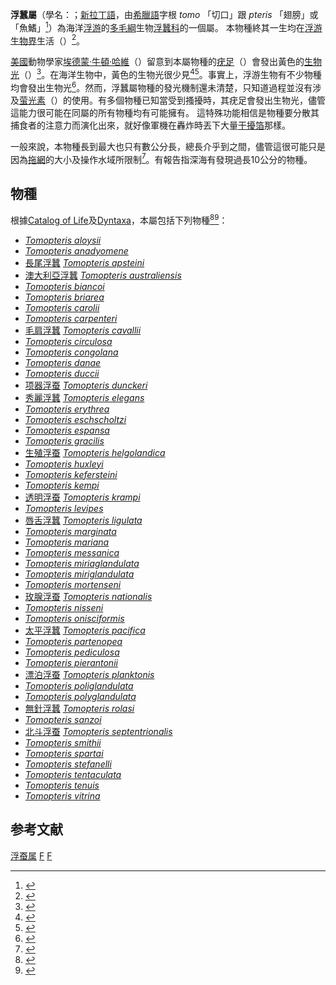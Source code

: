 {{Automatic taxobox
| taxon = Tomopteris
| authority = {{link-en|Eschscholtz|Johann Friedrich von Eschscholtz}}, 1825<ref>{{ITIS |id=65460 | taxon =Tomopteris }}</ref>
| image = Tomopteriskils.jpg
| ordo       = [[葉鬚蟲目|葉鬚蟲目]] Phyllodocida<ref name=WoRMS_892>{{cite WoRMS |id=892 |title=Phyllodocida |accessdate=2016-02-25 |date=2014-02-18 |last1=Read |first1=Geoffrey |last2=Fauchald |first2=Kristian |author=WoRMS }}</ref>
| subordo   = Phyllodocida ''[[incertae_sedis|incertae sedis]]''<ref name=WoRMS_129715>{{WoRMS |title=''Tomopteris'' Eschscholtz, 1825 |id=129715 |accessdate=2016-04-09 |author=WoRMS}}</ref>
| familia    = [[浮蚕科|浮蚕科]] Tomopteridae
| genus      = '''浮蠶屬 '''' '''
| genus_authority = 
| subdivision_ranks = [[屬_(生物)|屬]]
| subdivision = [[#物種|見內文]]
| typetaxon = ''[[Tomopteris_oniscoformis|Tomopteris oniscoformis]]'' <small>Eschscholtz, 1825</small><ref name=WoRMS_129715 />
}}

'''浮蠶屬'''（學名：{{lang|la|'''''Tomopteris'''''}}；[[新拉丁語|新拉丁語]]，由[[希臘語|希臘語]]字根 ''tomo'' 「切口」跟 ''pteris'' 「翅膀」或「魚鰭」<ref>{{cite web |url=http://cancerweb.ncl.ac.uk/cgi-bin/omd?tomopteris |title=Definition: tomopteris |work=[[Online_Medical_Dictionary|Online Medical Dictionary]] |language=en }}</ref>）為海洋[[浮游生物|浮游]]的[[多毛綱|多毛綱]]生物[[浮蠶科|浮蠶科]]的一個屬。
本物種終其一生均在[[浮游生物界|浮游生物界]]生活（{{lang|en|holopelagic}}）<ref>{{cite journal | author = Fernandez-Alamo, MA | title = Tomopterids (Annelida: Polychaeta) from the eastern tropical Pacific Ocean | journal = Bulletin of marine science | volume = 67 | issue = 1 | pages = 45–53 | year = 2000 | url = http://www.ingentaconnect.com/content/umrsmas/bullmar/2000/00000067/00000001/art00006 | access-date = 2016-04-09 | archive-date = 2019-01-21 | archive-url = https://web.archive.org/web/20190121123345/https://www.ingentaconnect.com/content/umrsmas/bullmar/2000/00000067/00000001/art00006 | dead-url = no }}</ref>。

[[美國|美國]]動物學家[[埃德蒙·牛頓·哈維|埃德蒙·牛頓·哈維]]（{{lang|en|Edmond Newton Harvey}}）留意到本屬物種的[[疣足|疣足]]（{{lang|en|parapodia}}）會發出黃色的[[生物发光|生物光]]（{{lang|en|bioluminescence}}）<ref>{{cite book | last=Harvey |first=Edmund Newton |authorlink=埃德蒙·牛頓·哈維 | title = Bioluminescence | url=https://archive.org/details/bioluminescence0000enew |trans_title=生物發光 | publisher = Academic Press | year=1952 |language=en }}</ref>。在海洋生物中，黃色的生物光很少見<ref name=ucsb>{{cite web|title=tomopteris|url=http://biolum.eemb.ucsb.edu/organism/pictures/tomopteris.html|work=UCSB|publisher=ucsb|accessdate=2013-12-10|language=en|archive-date=2013-12-13|archive-url=https://web.archive.org/web/20131213090304/http://biolum.eemb.ucsb.edu/organism/pictures/tomopteris.html|dead-url=no}}</ref><ref>{{cite web |url=http://www.lifesci.ucsb.edu/~biolum/organism/pictures/tomopteris.html |title=Tomopteris picture |language=en |access-date=2016-04-09 |archive-date=2012-12-19 |archive-url=https://web.archive.org/web/20121219073617/http://www.lifesci.ucsb.edu/~biolum/organism/pictures/tomopteris.html |dead-url=no }}</ref>。事實上，浮游生物有不少物種均會發出生物光<ref>{{cite journal | author = Dales, R Phillips | title = Bioluminescence in Pelagic Polychaetes | journal = Journal of the Fisheries Research Board of Canada | volume = 28 | issue = 10 | pages = 1487–1489 | year = 1971 | url = http://www.nrcresearchpress.com/doi/abs/10.1139/f71-228 | doi = 10.1139/f71-228 }}</ref>。然而，浮蠶屬物種的發光機制還未清楚，只知道過程並沒有涉及[[萤光素|萤光素]]（{{lang|la|luciferin}}）的使用。有多個物種已知當受到搔擾時，其疣足會發出生物光，儘管這能力很可能在同屬的所有物種均有可能擁有。
這特殊功能相信是物種要分散其捕食者的注意力而演化出來，就好像軍機在轟炸時丟下大量[[干擾箔|干擾箔]]那樣。

一般來說，本物種長到最大也只有數公分長，總長介乎{{convert|20|mm|in}}到{{convert|40|mm|in}}之間，儘管這很可能只是因為[[拖網|拖網]]的大小及操作水域所限制<ref name=speciden>{{cite web|title=Tomopteris helgolandica|url=http://species-identification.org/species.php?species_group=zmns&id=256|work=Species-Identification|accessdate=2013-12-10|language=en|archive-date=2018-10-05|archive-url=https://web.archive.org/web/20181005155340/http://species-identification.org/species.php?species_group=zmns&id=256|dead-url=no}}</ref>。有報告指深海有發現過長10公分的物種。

==物種==
根據[[Catalog_of_Life|Catalog of Life]]及[[Dyntaxa|Dyntaxa]]，本屬包括下列物種<ref name = "COL">{{cite COL |taxon=tomopteris |year=2011 }}</ref><ref name = "dyn">{{Dyntaxa |id=1007331 |title=Tomopteris }}</ref>：
* ''[[Tomopteris_aloysii|Tomopteris aloysii]]''
* ''[[Tomopteris_anadyomene|Tomopteris anadyomene]]''
*[[長尾浮蠶|長尾浮蠶]] ''[[Tomopteris_apsteini|Tomopteris apsteini]]''
*[[澳大利亞浮蠶|澳大利亞浮蠶]] ''[[Tomopteris_australiensis|Tomopteris australiensis]]''
* ''[[Tomopteris_biancoi|Tomopteris biancoi]]''
* ''[[Tomopteris_briarea|Tomopteris briarea]]''
* ''[[Tomopteris_carolii|Tomopteris carolii]]''
* ''[[Tomopteris_carpenteri|Tomopteris carpenteri]]''
*[[毛肩浮蠶|毛肩浮蠶]] ''[[Tomopteris_cavallii|Tomopteris cavallii]]''
* ''[[Tomopteris_circulosa|Tomopteris circulosa]]''
* ''[[Tomopteris_congolana|Tomopteris congolana]]''
* ''[[Tomopteris_danae|Tomopteris danae]]''
* ''[[Tomopteris_duccii|Tomopteris duccii]]''
*[[项器浮蚕|项器浮蚕]] ''[[Tomopteris_dunckeri|Tomopteris dunckeri]]''
*[[秀麗浮蠶|秀麗浮蠶]] ''[[Tomopteris_elegans|Tomopteris elegans]]''
* ''[[Tomopteris_erythrea|Tomopteris erythrea]]''
* ''[[Tomopteris_eschscholtzi|Tomopteris eschscholtzi]]''
* ''[[Tomopteris_espansa|Tomopteris espansa]]''
* ''[[Tomopteris_gracilis|Tomopteris gracilis]]''
*[[生殖浮蚕|生殖浮蚕]] ''[[Tomopteris_helgolandica|Tomopteris helgolandica]]''
* ''[[Tomopteris_huxleyi|Tomopteris huxleyi]]''
* ''[[Tomopteris_kefersteini|Tomopteris kefersteini]]''
* ''[[Tomopteris_kempi|Tomopteris kempi]]''
*[[透明浮蚕|透明浮蚕]] ''[[Tomopteris_krampi|Tomopteris krampi]]''
* ''[[Tomopteris_levipes|Tomopteris levipes]]''
*[[唇舌浮蠶|唇舌浮蠶]] ''[[Tomopteris_ligulata|Tomopteris ligulata]]''
* ''[[Tomopteris_marginata|Tomopteris marginata]]''
* ''[[Tomopteris_mariana|Tomopteris mariana]]''
* ''[[Tomopteris_messanica|Tomopteris messanica]]''
* ''[[Tomopteris_miriaglandulata|Tomopteris miriaglandulata]]''
* ''[[Tomopteris_miriglandulata|Tomopteris miriglandulata]]''
* ''[[Tomopteris_mortenseni|Tomopteris mortenseni]]''
*[[玫腺浮蚕|玫腺浮蚕]] ''[[Tomopteris_nationalis|Tomopteris nationalis]]''
* ''[[Tomopteris_nisseni|Tomopteris nisseni]]''
* ''[[Tomopteris_onisciformis|Tomopteris onisciformis]]''
*[[太平浮蠶|太平浮蠶]] ''[[Tomopteris_pacifica|Tomopteris pacifica]]''
* ''[[Tomopteris_partenopea|Tomopteris partenopea]]''
* ''[[Tomopteris_pediculosa|Tomopteris pediculosa]]''
* ''[[Tomopteris_pierantonii|Tomopteris pierantonii]]''
*[[漂泊浮蚕|漂泊浮蚕]] ''[[Tomopteris_planktonis|Tomopteris planktonis]]''
* ''[[Tomopteris_poliglandulata|Tomopteris poliglandulata]]''
* ''[[Tomopteris_polyglandulata|Tomopteris polyglandulata]]''
*[[無針浮蠶|無針浮蠶]] ''[[Tomopteris_rolasi|Tomopteris rolasi]]''
* ''[[Tomopteris_sanzoi|Tomopteris sanzoi]]''
*[[北斗浮蚕|北斗浮蚕]] ''[[Tomopteris_septentrionalis|Tomopteris septentrionalis]]''
* ''[[Tomopteris_smithii|Tomopteris smithii]]''
* ''[[Tomopteris_spartai|Tomopteris spartai]]''
* ''[[Tomopteris_stefanelli|Tomopteris stefanelli]]''
* ''[[Tomopteris_tentaculata|Tomopteris tentaculata]]''
* ''[[Tomopteris_tenuis|Tomopteris tenuis]]''
* ''[[Tomopteris_vitrina|Tomopteris vitrina]]''

== 参考文献 ==
{{reflist}}

{{Taxonbar}}

[[Category:浮蚕属|]]
[[Category:发光生物|F]]
[[Category:1825年描述的分类群|F]]